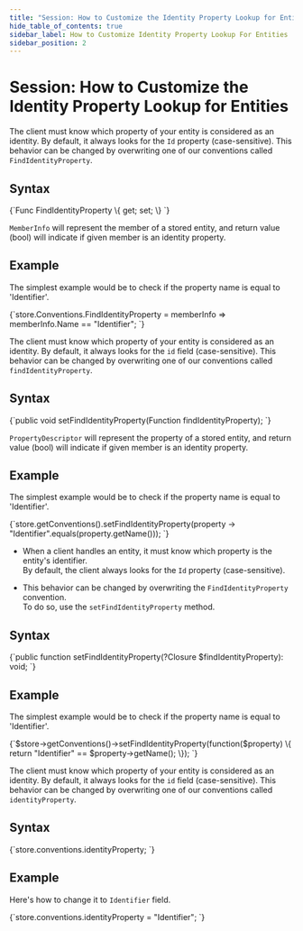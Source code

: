 ---
title: "Session: How to Customize the Identity Property Lookup for Entities"
hide_table_of_contents: true
sidebar_label: How to Customize Identity Property Lookup For Entities
sidebar_position: 2
---




# Session: How to Customize the Identity Property Lookup for Entities
<LanguageSwitcher supportedLanguages={supportedLanguages} />
<LanguageContent language="csharp">


The client must know which property of your entity is considered as an identity. By default, it always looks for the `Id` property (case-sensitive). This behavior can be changed by overwriting one of our conventions called `FindIdentityProperty`.

## Syntax

<TabItem value="identity_1" label="identity_1">
<CodeBlock language="csharp">
{`Func<MemberInfo, bool> FindIdentityProperty \{ get; set; \}
`}
</CodeBlock>
</TabItem>

`MemberInfo` will represent the member of a stored entity, and return value (bool) will indicate if given member is an identity property.

## Example

The simplest example would be to check if the property name is equal to 'Identifier'.

<TabItem value="identity_2" label="identity_2">
<CodeBlock language="csharp">
{`store.Conventions.FindIdentityProperty = memberInfo => memberInfo.Name == "Identifier";
`}
</CodeBlock>
</TabItem>


</LanguageContent>
<LanguageContent language="java">


The client must know which property of your entity is considered as an identity. By default, it always looks for the `id` field (case-sensitive). This behavior can be changed by overwriting one of our conventions called `findIdentityProperty`.

## Syntax

<TabItem value="identity_1" label="identity_1">
<CodeBlock language="java">
{`public void setFindIdentityProperty(Function<PropertyDescriptor, Boolean> findIdentityProperty);
`}
</CodeBlock>
</TabItem>

`PropertyDescriptor` will represent the property of a stored entity, and return value (bool) will indicate if given member is an identity property.

## Example

The simplest example would be to check if the property name is equal to 'Identifier'.

<TabItem value="identity_2" label="identity_2">
<CodeBlock language="java">
{`store.getConventions().setFindIdentityProperty(property -> "Identifier".equals(property.getName()));
`}
</CodeBlock>
</TabItem>


</LanguageContent>
<LanguageContent language="php">


* When a client handles an entity, it must know which property is the entity's identifier.  
  By default, the client always looks for the `Id` property (case-sensitive).  

* This behavior can be changed by overwriting the `FindIdentityProperty` convention.  
  To do so, use the `setFindIdentityProperty` method.  

## Syntax

<TabItem value="identity_1" label="identity_1">
<CodeBlock language="php">
{`public function setFindIdentityProperty(?Closure $findIdentityProperty): void;
`}
</CodeBlock>
</TabItem>

## Example

The simplest example would be to check if the property name is equal to 'Identifier'.

<TabItem value="identity_2" label="identity_2">
<CodeBlock language="php">
{`$store->getConventions()->setFindIdentityProperty(function($property) \{
        return "Identifier" == $property->getName();
\});
`}
</CodeBlock>
</TabItem>


</LanguageContent>
<LanguageContent language="nodejs">


The client must know which property of your entity is considered as an identity. By default, it always looks for the `id` field (case-sensitive). This behavior can be changed by overwriting one of our conventions called `identityProperty`.

## Syntax

<TabItem value="identity_1" label="identity_1">
<CodeBlock language="js">
{`store.conventions.identityProperty;
`}
</CodeBlock>
</TabItem>

## Example

Here's how to change it to `Identifier` field.

<TabItem value="identity_2" label="identity_2">
<CodeBlock language="js">
{`store.conventions.identityProperty = "Identifier"; 
`}
</CodeBlock>
</TabItem>


</LanguageContent>

<!---
### Configuration
- [Conventions](../../../client-api/configuration/conventions)
- [How to Customize ID Generation for Entities](../../../client-api/session/configuration/how-to-customize-id-generation-for-entities)
- [How to Customize Collection Assignment for Entities](../../../client-api/session/configuration/how-to-customize-collection-assignment-for-entities)

### Knowledge Base
- [Document Identifier Generation](../../../server/kb/document-identifier-generation)


-->